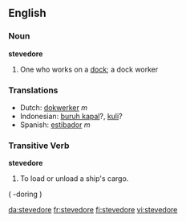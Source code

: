 ==English==

===Noun===
'''stevedore'''

# One who works on a [[dock]]; a dock worker

===Translations===
*Dutch: [[dokwerker]] ''m''
*Indonesian: [[buruh kapal]]?, [[kuli]]?
*Spanish: [[estibador]] ''m''

===Transitive Verb===
'''stevedore'''

# To load or unload a ship's cargo.

( -doring )

[[da:stevedore]]
[[fr:stevedore]]
[[fi:stevedore]]
[[vi:stevedore]]

{{wikipedia}}